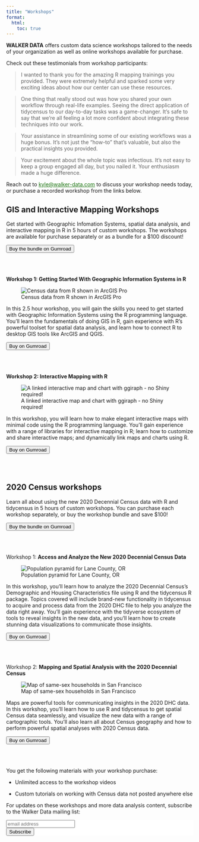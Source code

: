 ```yaml
---
title: "Workshops"
format: 
  html: 
    toc: true
---
```


__WALKER DATA__ offers custom data science workshops tailored to the needs of your organization as well as online workshops available for purchase.  

Check out these testimonials from workshop participants: 

> I wanted to thank you for the amazing R mapping trainings you provided.  They were extremely helpful and sparked some very exciting ideas about how our center can use these resources.

> One thing that really stood out was how you shared your own workflow through real-life examples. Seeing the direct application of tidycensus to our day-to-day tasks was a game-changer. It's safe to say that we're all feeling a lot more confident about integrating these techniques into our work.

> Your assistance in streamlining some of our existing workflows was a huge bonus. It's not just the "how-to" that's valuable, but also the practical insights you provided.

> Your excitement about the whole topic was infectious. It's not easy to keep a group engaged all day, but you nailed it. Your enthusiasm made a huge difference.

Reach out to <kyle@walker-data.com> to discuss your workshop needs today, or purchase a recorded workshop from the links below.  

## GIS and Interactive Mapping Workshops

Get started with Geographic Infomation Systems, spatial data analysis, and interactive mapping in R in 5 hours of custom workshops.  The workshops are available for purchase separately or as a bundle for a $100 discount!

```{=html}
<script src="https://gumroad.com/js/gumroad.js"></script>

<div class="center">
    <a href="https://walkerdata.gumroad.com/l/spatial-workshop-bundle"><button class="custom-button">Buy the bundle on Gumroad</button></a>
</div>
<br/>

```

<br/>


__Workshop 1: Getting Started With Geographic Information Systems in R__

::: {.column-margin}
![Census data from R shown in ArcGIS Pro](img/arcgis.jpeg)
:::

In this 2.5 hour workshop, you will gain the skills you need to get started with Geographic Information Systems using the R programming language. You'll learn the fundamentals of doing GIS in R, gain experience with R's powerful toolset for spatial data analysis, and learn how to connect R to desktop GIS tools like ArcGIS and QGIS.

```{=html}
<div class="center">
    <a href="https://walkerdata.gumroad.com/l/gis_in_r"><button class="custom-button">Buy on Gumroad</button></a>
</div>
<br/>

```

<br/>

__Workshop 2: Interactive Mapping with R__

::: {.column-margin}
![A linked interactive map and chart with ggiraph - no Shiny required!](img/linked_brushing_724.gif)
:::

In this workshop, you will learn how to make elegant interactive maps with minimal code using the R programming language. You'll gain experience with a range of libraries for interactive mapping in R; learn how to customize and share interactive maps; and dynamically link maps and charts using R.


```{=html}
<div class="center">
    <a href="https://walkerdata.gumroad.com/l/interactive-mapping"><button class="custom-button">Buy on Gumroad</button></a>
</div>
<br/>

```

<br/>

## 2020 Census workshops

Learn all about using the new 2020 Decennial Census data with R and tidycensus in 5 hours of custom workshops.  You can purchase each workshop separately, or buy the workshop bundle and save $100!

```{=html}
<div class="center">
    <a href="https://walkerdata.gumroad.com/l/census-workshop-bundle"><button class="custom-button">Buy the bundle on Gumroad</button></a>
</div>
<br/>

```

<br/>

Workshop 1: __Access and Analyze the New 2020 Decennial Census Data__

::: {.column-margin}
![Population pyramid for Lane County, OR](img/image1.png)
:::

In this workshop, you'll learn how to analyze the 2020 Decennial Census's Demographic and Housing Characteristics file using R and the tidycensus R package.  Topics covered will include brand-new functionality in tidycensus to acquire and process data from the 2020 DHC file to help you analyze the data right away.  You'll gain experience with the tidyverse ecosystem of tools to reveal insights in the new data, and you'll learn how to create stunning data visualizations to communicate those insights.  


```{=html}
<div class="center">
    <a href="https://walkerdata.gumroad.com/l/analyze-2020-census"><button class="custom-button">Buy on Gumroad</button></a>
</div>
<br/>

```


<br/>


Workshop 2: __Mapping and Spatial Analysis with the 2020 Decennial Census__

::: {.column-margin}
![Map of same-sex households in San Francisco](img/image2.png)
:::

Maps are powerful tools for communicating insights in the 2020 DHC data.  In this workshop, you'll learn how to use R and tidycensus to get spatial Census data seamlessly, and visualize the new data with a range of cartographic tools.  You'll also learn all about Census geography and how to perform powerful spatial analyses with 2020 Census data.  

```{=html}
<div class="center">
    <a href="https://walkerdata.gumroad.com/l/mapping-2020-census"><button class="custom-button">Buy on Gumroad</button></a>
</div>
<br/>
```

<br/>


You get the following materials with your workshop purchase:

* Unlimited access to the workshop videos

* Custom tutorials on working with Census data not posted anywhere else

For updates on these workshops and more data analysis content, subscribe to the Walker Data mailing list:

```{=html}
<!-- Begin MailChimp Signup Form -->
<link href="https://cdn-images.mailchimp.com/embedcode/slim-10_7.css" rel="stylesheet" type="text/css">
<style type="text/css">
#mc_embed_signup{background:#fff; clear:left; font:14px Helvetica,Arial,sans-serif; }
/* Add your own MailChimp form style overrides in your site stylesheet or in this style block.
We recommend moving this block and the preceding CSS link to the HEAD of your HTML file. */
</style>
<div id="mc_embed_signup">
<form action="https://github.us15.list-manage.com/subscribe/post?u=1829a68a5eda3d301119fdcd6&amp;id=c4a53d2961" method="post" id="mc-embedded-subscribe-form" name="mc-embedded-subscribe-form" class="validate" target="_blank" novalidate>
<div id="mc_embed_signup_scroll">

<input type="email" value="" name="EMAIL" class="email" id="mce-EMAIL" placeholder="email address" required>
<!-- real people should not fill this in and expect good things - do not remove this or risk form bot signups-->
<div style="position: absolute; left: -5000px;" aria-hidden="true"><input type="text" name="b_1829a68a5eda3d301119fdcd6_c4a53d2961" tabindex="-1" value=""></div>
<div class="clear"><input type="submit" value="Subscribe" name="subscribe" id="mc-embedded-subscribe" class="button"></div>
</div>
</form>
</div>


<!--End mc_embed_signup-->
```







<style>
 a {
   color: #1a730f; 
 }

 .btn-outline-dark:hover {
     color: #fff;
     background-color: #1a730f;
     border-color: #343a40;
 }
</style>
